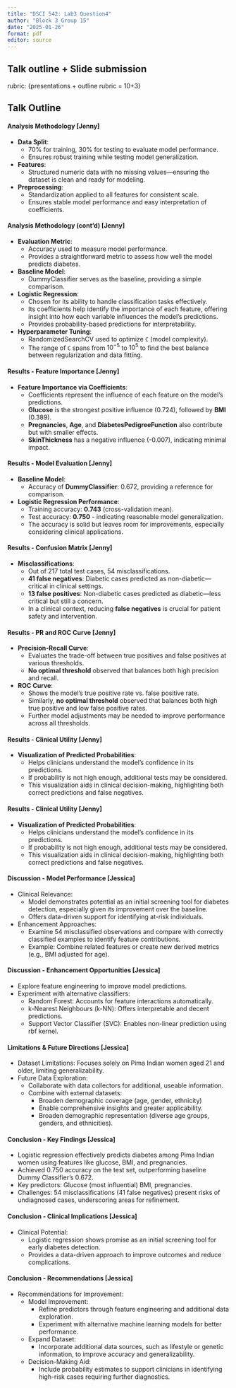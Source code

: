 ```yaml
---
title: "DSCI 542: Lab3 Question4"
author: "Block 3 Group 15"
date: "2025-01-26"
format: pdf
editor: source
---
```


## Talk outline + Slide submission
rubric: {presentations + outline rubric = 10+3}

## Talk Outline

#### Analysis Methodology [Jenny]

- **Data Split**:  
  - 70% for training, 30% for testing to evaluate model performance.
  - Ensures robust training while testing model generalization.
- **Features**:  
  - Structured numeric data with no missing values—ensuring the dataset is clean and ready for modeling.
- **Preprocessing**:  
  - Standardization applied to all features for consistent scale.
  - Ensures stable model performance and easy interpretation of coefficients.

#### Analysis Methodology (cont'd) [Jenny]

- **Evaluation Metric**:  
  - Accuracy used to measure model performance.
  - Provides a straightforward metric to assess how well the model predicts diabetes.

- **Baseline Model**:  
  - DummyClassifier serves as the baseline, providing a simple comparison.

- **Logistic Regression**:  
  - Chosen for its ability to handle classification tasks effectively.
  - Its coefficients help identify the importance of each feature, offering insight into how each variable influences the model’s predictions.
  - Provides probability-based predictions for interpretability.

- **Hyperparameter Tuning**:  
  - RandomizedSearchCV used to optimize `C` (model complexity).
  - The range of `C` spans from $10^{-5}$ to $10^{5}$ to find the best balance between regularization and data fitting.

#### Results - Feature Importance [Jenny]

- **Feature Importance via Coefficients**:  
  - Coefficients represent the influence of each feature on the model's predictions.
  - **Glucose** is the strongest positive influence (0.724), followed by **BMI** (0.389).
  - **Pregnancies**, **Age**, and **DiabetesPedigreeFunction** also contribute but with smaller effects.
  - **SkinThickness** has a negative influence (-0.007), indicating minimal impact.

#### Results - Model Evaluation [Jenny]

- **Baseline Model**:  
  - Accuracy of **DummyClassifier**: 0.672, providing a reference for comparison.
- **Logistic Regression Performance**:  
  - Training accuracy: **0.743** (cross-validation mean).
  - Test accuracy: **0.750** - indicating reasonable model generalization.
  - The accuracy is solid but leaves room for improvements, especially considering clinical applications.

#### Results - Confusion Matrix [Jenny]

- **Misclassifications**:  
  - Out of 217 total test cases, 54 misclassifications.
  - **41 false negatives**: Diabetic cases predicted as non-diabetic—critical in clinical settings.
  - **13 false positives**: Non-diabetic cases predicted as diabetic—less critical but still a concern.
  - In a clinical context, reducing **false negatives** is crucial for patient safety and intervention.

#### Results - PR and ROC Curve [Jenny]

- **Precision-Recall Curve**:  
  - Evaluates the trade-off between true positives and false positives at various thresholds.
  - **No optimal threshold** observed that balances both high precision and recall.

- **ROC Curve**:  
  - Shows the model’s true positive rate vs. false positive rate.
  - Similarly, **no optimal threshold** observed that balances both high true positive and low false positive rates.
  - Further model adjustments may be needed to improve performance across all thresholds.

#### Results - Clinical Utility [Jenny]

- **Visualization of Predicted Probabilities**:  
  - Helps clinicians understand the model’s confidence in its predictions.
  - If probability is not high enough, additional tests may be considered.
  - This visualization aids in clinical decision-making, highlighting both correct predictions and false negatives.

#### Results - Clinical Utility [Jenny]

- **Visualization of Predicted Probabilities**:  
  - Helps clinicians understand the model’s confidence in its predictions.
  - If probability is not high enough, additional tests may be considered.
  - This visualization aids in clinical decision-making, highlighting both correct predictions and false negatives.

#### Discussion - Model Performance [Jessica]
  - Clinical Relevance: 
    - Model demonstrates potential as an initial screening tool for diabetes detection, 
    especially given its improvement over the baseline.
    - Offers data-driven support for identifying at-risk individuals.
  - Enhancement Approaches:
    - Examine 54 misclassified observations and compare with correctly classified examples to 
    identify feature contributions.
    - Example: Combine related features or create new derived metrics (e.g., BMI adjusted for age).

#### Discussion - Enhancement Opportunities [Jessica]
  - Explore feature engineering to improve model predictions.
  - Experiment with alternative classifiers:
      - Random Forest: Accounts for feature interactions automatically.
      - k-Nearest Neighbours (k-NN): Offers interpretable and decent predictions.
      - Support Vector Classifier (SVC): Enables non-linear prediction using rbf kernel.

#### Limitations & Future Directions [Jessica]
  - Dataset Limitations: Focuses solely on Pima Indian women aged 21 and older, limiting generalizability.
  - Future Data Exploration:
      - Collaborate with data collectors for additional, useable information.
      - Combine with external datasets:
          - Broaden demographic coverage (age, gender, ethnicity) 
          - Enable comprehensive insights and greater applicability.
          - Broaden demographic representation (diverse age groups, genders, and ethnicities).

#### Conclusion - Key Findings [Jessica]
  - Logistic regression effectively predicts diabetes among Pima Indian women using features like 
  glucose, BMI, and pregnancies.
  - Achieved 0.750 accuracy on the test set, outperforming baseline Dummy Classifier’s 0.672.
  - Key predictors: Glucose (most influential) BMI, pregnancies.
  - Challenges: 54 misclassifications (41 false negatives) present risks of undiagnosed cases, 
  underscoring areas for refinement.

#### Conclusion - Clinical Implications [Jessica]
- Clinical Potential:
    - Logistic regression shows promise as an initial screening tool for early diabetes detection.
    - Provides a data-driven approach to improve outcomes and reduce complications.

#### Conclusion - Recommendations [Jessica]
- Recommendations for Improvement:
  - Model Improvement:
    - Refine predictors through feature engineering and additional data exploration.
    - Experiment with alternative machine learning models for better performance.
  - Expand Dataset:
    - Incorporate additional data sources, such as lifestyle or genetic information, 
    to improve accuracy and generalizability.
  - Decision-Making Aid:
    - Include probability estimates to support clinicians in 
    identifying high-risk cases requiring further diagnostics.
